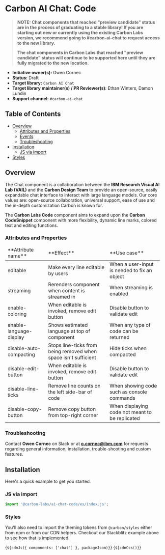 
<Meta of={CodeElementStories} />

# Carbon AI Chat: Code

> **NOTE: Chat components that reached "preview candidate" status are in the process of graduating to a stable library! If you are starting out new or currently using the existing Carbon Labs version, we recommend going to #carbon-ai-chat to request access to the new library.**
>
> **The chat components in Carbon Labs that reached "preview candidate" status will continue to be supported here until they are fully migrated to the new location.**

- **Initiative owner(s):** Owen Cornec
- **Status:** Draft
- **Target library:** `Carbon AI Chat`
- **Target library maintainer(s) / PR Reviewer(s):** Ethan Winters, Damon Lundin
- **Support channel:** `#carbon-ai-chat`

## Table of Contents

- [Overview](#overview)
  - [Attributes and Properties](#attributes-and-properties)
  - [Events](#events)
  - [Troubleshooting](#troubleshooting)
- [Installation](#installation)
  - [JS via import](#js-via-import)
- [Styles](#styles)

## Overview

<a id="overview"></a>

The Chat component is a collaboration between the **IBM Research Visual AI Lab
(VAIL)** and the **Carbon Design Team** to provide an open-source, easily
expandable chat interface to interact with large language models. Our core
values are: open-source collaboration, universal support, ease of use and the
in-depth customization Carbon is known for.

The **Carbon Labs Code** component aims to expand upon the **Carbon
CodeSnippet** component with more flexibility, dynamic line marks, colored text
and editing functions.

### Attributes and Properties

<a id="attributes-and-properties"></a>
<table>
  <thead>
    <tr>
      <td>**Attribute name**</td>
      <td>**Effect**</td>
      <td>**Use case**</td>
    </tr>
  </thead>
  <tbody>
    <tr>
      <td>editable</td>
      <td>Make every line editable by users</td>
      <td>When a user-input is needed to fix an object</td>
    </tr>
    <tr>
      <td>streaming</td>
      <td>Rerenders component when content is streamed in</td>
      <td>When streaming is enabled</td>
    </tr>
    <tr>
      <td>enable-coloring</td>
      <td>When editable is invoked, remove edit button</td>
      <td>Disable button to validate edit</td>
    </tr>
    <tr>
      <td>enable-language-display</td>
      <td>Shows estimated language at top of component</td>
      <td>When any type of code can be returned</td>
    </tr>
    <tr>
      <td>disable-auto-compacting</td>
      <td>Stops line-ticks from being removed when space isn't sufficient</td>
      <td>Hide ticks when compacted</td>
    </tr>
    <tr>
      <td>disable-edit-button</td>
      <td>When editable is invoked, remove edit button</td>
      <td>Disable button to validate edit</td>
    </tr>
    <tr>
      <td>disable-line-ticks</td>
      <td>Remove line counts on the left side-bar of code</td>
      <td>When showing code such as console commands</td>
    </tr>
    <tr>
      <td>disable-copy-button</td>
      <td>Remove copy button from top-right corner</td>
      <td>When displaying code not meant to be replicated</td>
    </tr>
  </tbody>
</table>

### Troubleshooting

<a id="troubleshooting"></a>

Contact **Owen Cornec** on Slack or at **o.cornec@ibm.com** for requests
regarding general information, installation, trouble-shooting and custom
features.

## Installation

<a id="installation"></a>

Here's a quick example to get you started.

### JS via import

<a id="js-via-import"></a>

```javascript
import '@carbon-labs/ai-chat-code/es/index.js';
```

### Styles

You'll also need to import the theming tokens from `@carbon/styles` either from
npm or from our CDN helpers. Checkout our Stackblitz example above to see how
that is implemented.

<Markdown>{`${cdnJs({ components: ['chat'] }, packageJson)}`}</Markdown>
<Markdown>{`${cdnCss()}`}</Markdown>
